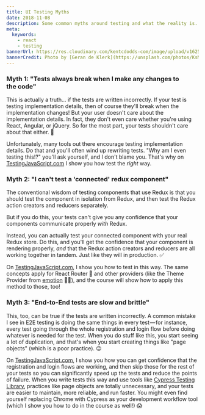 ```yaml
---
title: UI Testing Myths
date: 2018-11-08
description: Some common myths around testing and what the reality is...
meta:
  keywords:
    - react
    - testing
bannerUrl: https://res.cloudinary.com/kentcdodds-com/image/upload/v1625033460/kentcdodds.com/content/blog/ui-testing-myths/banner.jpg
bannerCredit: Photo by [Geran de Klerk](https://unsplash.com/photos/KsMD_tAdjg0)
---
```


### Myth 1: "Tests always break when I make any changes to the code"

This is actually a truth... if the tests are written incorrectly. If your test
is testing implementation details, then of course they'll break when the
implementation changes! But your user doesn't care about the implementation
details. In fact, they don't even care whether you're using React, Angular, or
jQuery. So for the most part, your tests shouldn't care about that either. 💯

Unfortunately, many tools out there encourage testing implementation details. Do
that and you'll often wind up rewriting tests. "Why am I even testing this!?"
you'll ask yourself, and I don't blame you. That's why on
[TestingJavaScript.com](https://testingjavascript.com) I show you how test the
_right_ way.

### Myth 2: "I can't test a 'connected' redux component"

The conventional wisdom of testing components that use Redux is that you should
test the component in isolation from Redux, and then test the Redux action
creators and reducers separately.

But if you do this, your tests can't give you any confidence that your
components communicate properly _with_ Redux.

Instead, you can actually test your connected component with your real Redux
store. Do this, and you'll get the confidence that your component is rendering
properly, _and_ that the Redux action creators and reducers are all working
together in tandem. Just like they will in production. ✅

On [TestingJavaScript.com](https://testingjavascript.com), I show you how to
test in this way. The same concepts apply for React Router 🔀 and other
providers (like the Theme Provider from [emotion](https://emotion.sh) 👩‍🎤), and
the course will show how to apply this method to those, too!

### Myth 3: "End-to-End tests are slow and brittle"

This, too, can be true if the tests are written incorrectly. A common mistake I
see in E2E testing is doing the same things in every test — for instance, every
test going through the whole registration and login flow before doing whatever
is needed for the test. When you do stuff like this, you start seeing a lot of
duplication, and that's when you start creating things like "page objects"
(which is a poor practice). 😐

On [TestingJavaScript.com](https://testingjavascript.com), I show you how you
can get confidence that the registration and login flows are working, and then
skip those for the rest of your tests so you can significantly speed up the
tests and reduce the points of failure. When you write tests this way and use
tools like
[Cypress Testing Library](https://github.com/testing-library/cypress-testing-library),
practices like page objects are totally unnecessary, and your tests are easier
to maintain, more reliable, and run faster. You might even find yourself
replacing Chrome with Cypress as your development workflow tool (which I show
you how to do in the course as well!) 😱
